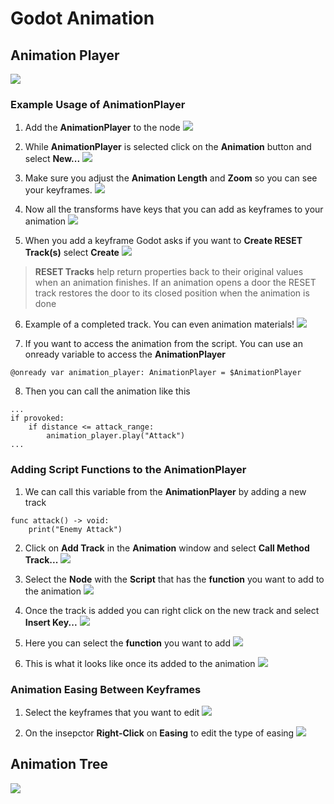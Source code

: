 # Godot Animation

## Animation Player
![](./assets/animation-player.png)

### Example Usage of AnimationPlayer
1. Add the **AnimationPlayer** to the node
![](./assets/add-animation-to-node.png)

2. While **AnimationPlayer** is selected click on the **Animation** button and select **New...**
![](./assets/create-new-animation.png)

3. Make sure you adjust the **Animation Length** and **Zoom** so you can see your keyframes.
![](./assets/update-time-and-zoom.png)

4. Now all the transforms have keys that you can add as keyframes to your animation
![](./assets/all-transforms-have-keys.png)

5. When you add a keyframe Godot asks if you want to **Create RESET Track(s)** select **Create**
![](./assets/create-reset-track.png)
> **RESET Tracks** help return properties back to their original values when an animation finishes. If an animation opens a door the RESET track restores the door to its closed position when the animation is done

6. Example of a completed track. You can even animation materials!
![](./assets/completed-track.png)

7. If you want to access the animation from the script. You can use an onready variable to access the **AnimationPlayer**
```
@onready var animation_player: AnimationPlayer = $AnimationPlayer
```

8. Then you can call the animation like this
```
...
if provoked:
    if distance <= attack_range:
        animation_player.play("Attack")
...
```

### Adding Script Functions to the AnimationPlayer
1. We can call this variable from the **AnimationPlayer** by adding a new track
```
func attack() -> void:
	print("Enemy Attack")
```

2. Click on **Add Track** in the **Animation** window and select **Call Method Track...**
![](./assets/add-call-method-track.png)

3. Select the **Node** with the **Script** that has the **function** you want to add to the animation
![](./assets/select-node-with-function.png)

4. Once the track is added you can right click on the new track and select **Insert Key...**
![](./assets/right-click-insert-key.png)

5. Here you can select the **function** you want to add
![](./assets/select-function-call.png)

6. This is what it looks like once its added to the animation
![](./assets/function-in-animation.png)

### Animation Easing Between Keyframes
1. Select the keyframes that you want to edit
![](./assets/select-keyframes.png)

2. On the insepctor **Right-Click** on **Easing** to edit the type of easing
![](./assets/right-click-on-easing.png)

## Animation Tree
![](./assets/animation-tree.png)